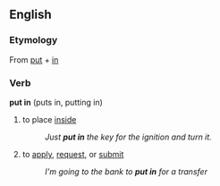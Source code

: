 ==English==

===Etymology===
From [[put]] + [[in]]

===Verb===
'''put in''' (puts in, putting in)

# to place [[inside]]
#: ''Just '''put in''' the key for the ignition and turn it.''
# to [[apply]], [[request]], or [[submit]]
#: ''I'm going to the bank to '''put in''' for a transfer''